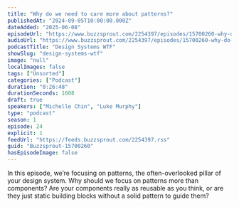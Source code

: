 ```yaml
---
title: "Why do we need to care more about patterns?"
publishedAt: "2024-09-05T10:00:00.000Z"
dateAdded: "2025-06-08"
episodeUrl: "https://www.buzzsprout.com/2254397/episodes/15700260-why-do-we-need-to-care-more-about-patterns.mp3"
audioUrl: "https://www.buzzsprout.com/2254397/episodes/15700260-why-do-we-need-to-care-more-about-patterns.mp3"
podcastTitle: "Design Systems WTF"
showSlug: "design-systems-wtf"
image: "null"
localImages: false
tags: ["Unsorted"]
categories: ["Podcast"]
duration: "0:26:48"
durationSeconds: 1608
draft: true
speakers: ["Michelle Chin", "Luke Murphy"]
type: "podcast"
season: 1
episode: 24
explicit: 1
feedUrl: "https://feeds.buzzsprout.com/2254397.rss"
guid: "Buzzsprout-15700260"
hasEpisodeImage: false
---
```

In this episode, we’re focusing on patterns, the often-overlooked pillar of your design system. Why should we focus on patterns more than components? Are your components really as reusable as you think, or are they just static building blocks without a solid pattern to guide them?
